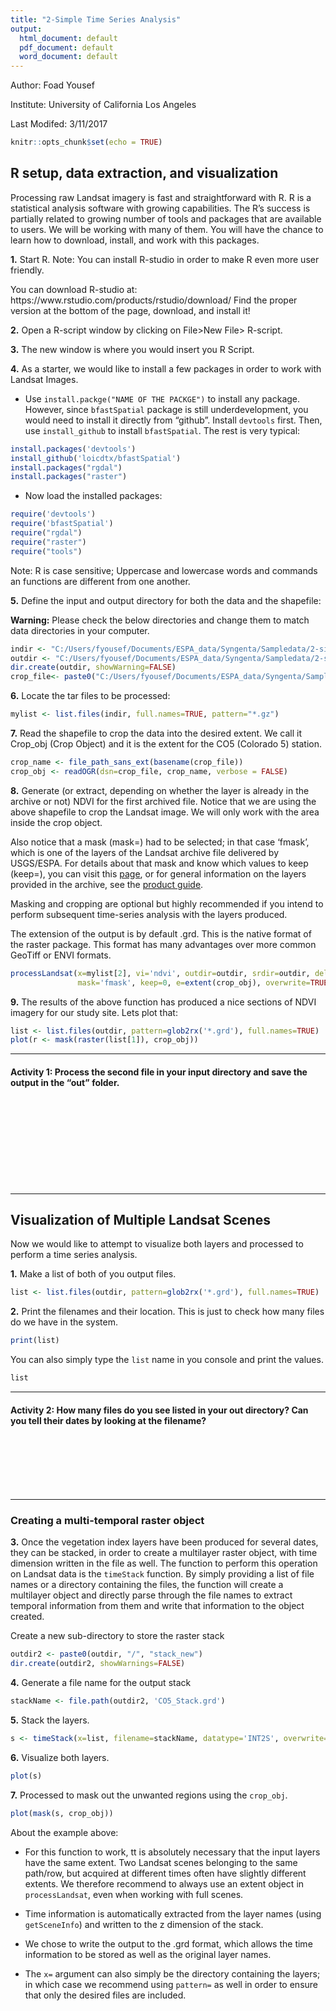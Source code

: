 ```yaml
---
title: "2-Simple Time Series Analysis"
output:
  html_document: default
  pdf_document: default
  word_document: default
---
```


Author: Foad Yousef

Institute: University of California Los Angeles

Last Modifed: 3/11/2017

\newpage

```r
knitr::opts_chunk$set(echo = TRUE)
```

## R setup, data extraction, and visualization

Processing raw Landsat imagery is fast and straightforward with R. R is a statistical analysis software with growing capabilities. The R's success is partially related to growing number of tools and packages that are available to users. We will be working with many of them. You will have the chance to learn how to download, install, and work with this packages. 

**1.**	Start R. Note: You can install R-studio in order to make R even more user friendly. 

You can download R-studio at: https://www.rstudio.com/products/rstudio/download/
Find the proper version at the bottom of the page, download, and install it!

**2.**	Open a R-script window by clicking on File>New File> R-script.

**3.**	The new window is where you would insert you R Script. 

**4.**	As a starter, we would like to install a few packages in order to work with Landsat Images.

  +	Use `install.packge("NAME OF THE PACKGE")` to install any package. However, since `bfastSpatial` package is  still underdevelopment, you would need to install it directly from "github". Install `devtools` first. Then, use `install_github` to install `bfastSpatial`. The rest is very typical:

```r
install.packages('devtools')
install_github('loicdtx/bfastSpatial')
install.packages("rgdal")
install.packages("raster")
```
  + Now load the installed packages:

```r
require('devtools')
require('bfastSpatial')
require("rgdal")
require("raster")
require("tools")
```

Note: R is case sensitive; Uppercase and lowercase words and commands an functions are different from one another. 

**5.**  Define the input and output directory for both the data and the shapefile:

**Warning:** Please check the below directories and change them to match data directories in your computer.

```r
indir <- "C:/Users/fyousef/Documents/ESPA_data/Syngenta/Sampledata/2-simple_vis/"
outdir <- "C:/Users/fyousef/Documents/ESPA_data/Syngenta/Sampledata/2-simple_vis/out/"
dir.create(outdir, showWarning=FALSE)
crop_file<- paste0("C:/Users/fyousef/Documents/ESPA_data/Syngenta/Sampledata/shpfile/CO5.shp")
```

**6.**	Locate the tar files to be processed:
```r
mylist <- list.files(indir, full.names=TRUE, pattern="*.gz")
```

**7.**  Read the shapefile to crop the data into the desired extent. We call it Crop_obj (Crop Object) and it is the extent for the CO5 (Colorado 5) station. 

```r
crop_name <- file_path_sans_ext(basename(crop_file))
crop_obj <- readOGR(dsn=crop_file, crop_name, verbose = FALSE)
```

**8.**  Generate (or extract, depending on whether the layer is already in the archive or not) NDVI for the first archived file. Notice that we are using the above shapefile to crop the Landsat image. We will only work with the area inside the crop object. 

Also notice that a mask (mask=) had to be selected; in that case 'fmask', which is one of the layers of the Landsat archive file delivered by USGS/ESPA. For details about that mask and know which values to keep (keep=), you can visit this [page](https://github.com/usgs-eros/espa-cloud-masking), or for general information on the layers provided in the archive, see the [product guide](https://landsat.usgs.gov/sites/default/files/documents/espa_odi_userguide.pdf).

Masking and cropping are optional but highly recommended if you intend to perform subsequent time-series analysis with the layers produced.

The extension of the output is by default .grd. This is the native format of the raster package. This format has many advantages over more common GeoTiff or ENVI formats.

```r
processLandsat(x=mylist[2], vi='ndvi', outdir=outdir, srdir=outdir, delete=TRUE, 
               mask='fmask', keep=0, e=extent(crop_obj), overwrite=TRUE)
```

**9.** The results of the above function has produced a nice sections of NDVI imagery for our study site. Lets plot that: 

<!--include=TRUE, message=FALSE, fig.width=3.5, fig.height=3-->

```r
list <- list.files(outdir, pattern=glob2rx('*.grd'), full.names=TRUE)
plot(r <- mask(raster(list[1]), crop_obj))
```

  ----------------------------------------------------------------------

#### Activity 1: Process the second file in your input directory and save the output in the "out" folder.

<br>
<br>
<br>
<br>
<br>
<br>
<br>
<br>

  ----------------------------------------------------------------------

## Visualization of Multiple Landsat Scenes


Now we would like to attempt to visualize both layers and processed to perform a time series analysis.

**1.** Make a list of both of you output files.

```r
list <- list.files(outdir, pattern=glob2rx('*.grd'), full.names=TRUE)
```

**2.** Print the filenames and their location. This is just to check how many files do we have in the system.

```r
print(list)
```

You can also simply type the `list` name in you console and print the values.

```r
list
```

  ---------------------------------------------------------------------
  
#### Activity 2: How many files do you see listed in your out directory? Can you tell their dates by looking at the filename?

<br>
<br>
<br>
<br>
<br>

  ---------------------------------------------------------------------

### Creating a multi-temporal raster object

**3.** Once the vegetation index layers have been produced for several dates, they can be stacked, in order to create a multilayer raster object, with time dimension written in the file as well. The function to perform this operation on Landsat data is the `timeStack` function. By simply providing a list of file names or a directory containing the files, the function will create a multilayer object and directly parse through the file names to extract temporal information from them and write that information to the object created.

Create a new sub-directory to store the raster stack

```r

outdir2 <- paste0(outdir, "/", "stack_new")
dir.create(outdir2, showWarnings=FALSE)
```


**4.** Generate a file name for the output stack

```r
stackName <- file.path(outdir2, 'CO5_Stack.grd')
```

**5.** Stack the layers. 

```r
s <- timeStack(x=list, filename=stackName, datatype='INT2S', overwrite=TRUE)
```


**6.** Visualize both layers.

```r
plot(s)
```


**7.** Processed to mask out the unwanted regions using the `crop_obj`. 

```r
plot(mask(s, crop_obj))
```

About the example above:

  + For this function to work, tt is absolutely necessary that the input layers have the same extent. Two Landsat scenes belonging to the same path/row, but acquired at different times often have slightly different extents. We therefore recommend to always use an extent object in `processLandsat`, even when working with full scenes.
  
  + Time information is automatically extracted from the layer names (using `getSceneInfo`) and written to the z dimension of the stack.
  
  + We chose to write the output to the .grd format, which allows the time information to be stored as well as the original layer names.
  
  + The `x=` argument can also simply be the directory containing the layers; in which case we recommend using `pattern=` as well in order to ensure that only the desired files are included.